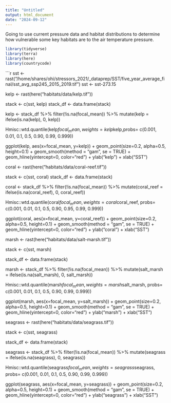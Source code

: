 ```yaml
---
title: "Untitled"
output: html_document
date: "2024-09-12"
---
```


Going to use current pressure data and habitat distributions to determine how vulnerable some key habitats are to the air temperature pressure.

```r
library(tidyverse)
library(terra)
library(here)
library(countrycode)

```

```r
sst <- rast("/home/shares/ohi/stressors_2021/_dataprep/SST/five_year_average_final/sst_avg_ssp245_2015_2019.tif")
sst <- sst-273.15

kelp <- rast(here("habitats/data/kelp.tif"))

stack <- c(sst, kelp)
stack_df <- data.frame(stack)

kelp <- stack_df %>%
  filter(!is.na(focal_mean)) %>%
  mutate(kelp = ifelse(is.na(kelp), 0, kelp))

Hmisc::wtd.quantile(kelp$focal_mean, weights=kelp$kelp,probs= c(0.001, 0.01, 0.1, 0.5, 0.90, 0.99, 0.999))

ggplot(kelp, aes(x=focal_mean, y=kelp)) +
  geom_point(size=0.2, alpha=0.5, height=0.1) +
  geom_smooth(method = "gam", se = TRUE) + 
  geom_hline(yintercept=0, color="red") + 
  ylab("kelp") +
  xlab("SST")


coral <- rast(here("habitats/data/coral-reef.tif"))

stack <- c(sst, coral)
stack_df <- data.frame(stack)

coral <- stack_df %>%
  filter(!is.na(focal_mean)) %>%
  mutate(coral_reef = ifelse(is.na(coral_reef), 0, coral_reef))

Hmisc::wtd.quantile(coral$focal_mean, weights=coral$coral_reef, probs= c(0.001, 0.01, 0.1, 0.5, 0.90, 0.95, 0.99, 0.999))

ggplot(coral, aes(x=focal_mean, y=coral_reef)) +
  geom_point(size=0.2, alpha=0.5, height=0.1) +
  geom_smooth(method = "gam", se = TRUE) + 
  geom_hline(yintercept=0, color="red") + 
  ylab("coral") +
  xlab("SST")


marsh <- rast(here("habitats/data/salt-marsh.tif")) 

stack <- c(sst, marsh) 

stack_df <- data.frame(stack)

marsh <- stack_df %>%
  filter(!is.na(focal_mean)) %>%
  mutate(salt_marsh = ifelse(is.na(salt_marsh), 0, salt_marsh))

Hmisc::wtd.quantile(marsh$focal_mean, weights=marsh$salt_marsh, probs= c(0.001, 0.01, 0.1, 0.5, 0.90, 0.99, 0.999))

ggplot(marsh, aes(x=focal_mean, y=salt_marsh)) +
  geom_point(size=0.2, alpha=0.5, height=0.1) +
  geom_smooth(method = "gam", se = TRUE) + 
  geom_hline(yintercept=0, color="red") + 
  ylab("marsh") +
  xlab("SST")


seagrass <- rast(here("habitats/data/seagrass.tif")) 

stack <- c(sst, seagrass) 

stack_df <- data.frame(stack)

seagrass <- stack_df %>%
  filter(!is.na(focal_mean)) %>%
  mutate(seagrass = ifelse(is.na(seagrass), 0, seagrass))

Hmisc::wtd.quantile(seagrass$focal_mean, weights=seagrass$seagrass, probs= c(0.001, 0.01, 0.1, 0.5, 0.90, 0.99, 0.999))

ggplot(seagrass, aes(x=focal_mean, y=seagrass)) +
  geom_point(size=0.2, alpha=0.5, height=0.1) +
  geom_smooth(method = "gam", se = TRUE) + 
  geom_hline(yintercept=0, color="red") + 
  ylab("seagrass") +
  xlab("SST")
